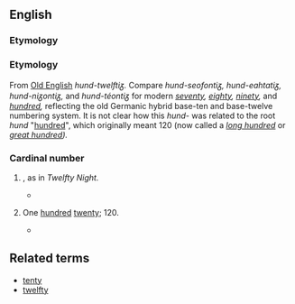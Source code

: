 ==English==

===Etymology===
===Etymology===
From [[Old English]] ''hund-twelftiᵹ.'' Compare ''hund-seofontiᵹ, hund-eahtatiᵹ, hund-niᵹontiᵹ,'' and ''hund-téontiᵹ'' for modern ''[[seventy]], [[eighty]], [[ninety]],'' and ''[[hundred]],'' reflecting the old Germanic hybrid base-ten and base-twelve numbering system. It is not clear how this ''hund-'' was related to the root ''hund'' "[[hundred]]", which originally meant 120 (now called a ''[[long hundred]]'' or ''[[great hundred]]).''

===Cardinal number===
{{infl|en|cardinal number}}

# {{obsolete|or|nonstandard}} {{misspelling of|twelfth}}, as in ''Twelfty Night.'' 
#*{{quote-book
|title=The History of Ireland
|page=xliii
|author=Geoffrey Keating 
|year=1866
|passage=it was not established till the eleventh or '''twelfty''' century.}}
# {{nonstandard}} One [[hundred]] [[twenty]]; 120.
#*{{quote-book
|title=Report and Proceedings of the Convention
|page=1
|author=International Ladies' Garment Workers' Union 
|year=1922
|passage=The '''twelfty-six''' [126] weeks' strike taught us the value of being organized}}

==Related terms==
*[[tenty]]
*[[twelfty]]